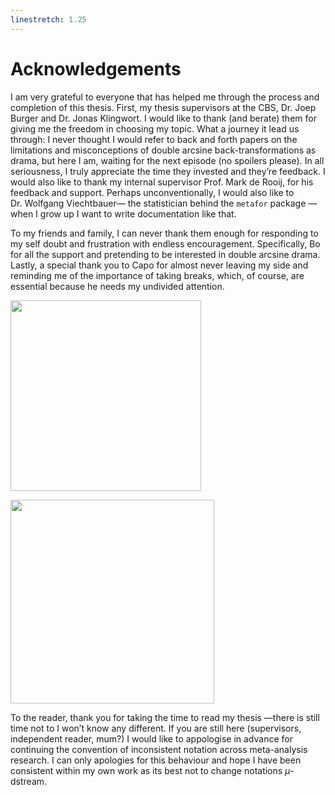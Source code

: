 ```yaml
---
linestretch: 1.25
---
```

# Acknowledgements {.unnumbered .unlisted}

I am very grateful to everyone that has helped me through the process and completion of this thesis. First, my thesis supervisors at the CBS, Dr. Joep Burger and Dr. Jonas Klingwort. I would like to thank (and berate) them for giving me the freedom in choosing my topic. What a journey it lead us through: I never thought I would refer to back and forth papers on the limitations and misconceptions of double arcsine back-transformations as drama, but here I am, waiting for the next episode (no spoilers please). In all seriousness, I truly appreciate the time they invested and they're feedback. I would also like to thank my internal supervisor Prof. Mark de Rooij, for his feedback and support. Perhaps unconventionally, I would also like to Dr. Wolfgang Viechtbauer--- the statistician behind the `metafor` package --- when I grow up I want to write documentation like that.

To my friends and family, I can never thank them enough for responding to my self doubt and frustration with endless encouragement. Specifically, Bo for all the support and pretending to be interested in double arcsine drama. Lastly, a special thank you to Capo for almost never leaving my side and reminding me of the importance of taking breaks, which, of course, are essential because he needs my undivided attention.

::: {layout-ncol="2"}
![](images/helper2.png){width="305"}

![](images/helper1.png){width="326"}
:::

To the reader, thank you for taking the time to read my thesis ---there is still time not to I won't know any different. If you are still here (supervisors, independent reader, mum?) I would like to appologise in advance for continuing the convention of inconsistent notation across meta-analysis research. I can only apologies for this behaviour and hope I have been consistent within my own work as its best not to change notations $\mu$-dstream.
